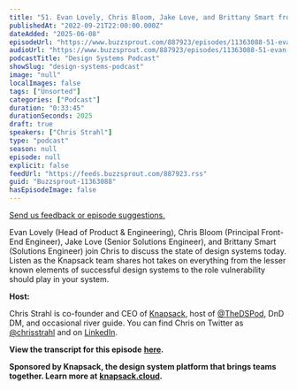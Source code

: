 ```yaml
---
title: "51. Evan Lovely, Chris Bloom, Jake Love, and Brittany Smart from Knapsack: Hot Takes on the State of Design Systems"
publishedAt: "2022-09-21T22:00:00.000Z"
dateAdded: "2025-06-08"
episodeUrl: "https://www.buzzsprout.com/887923/episodes/11363088-51-evan-lovely-chris-bloom-jake-love-and-brittany-smart-from-knapsack-hot-takes-on-the-state-of-design-systems.mp3"
audioUrl: "https://www.buzzsprout.com/887923/episodes/11363088-51-evan-lovely-chris-bloom-jake-love-and-brittany-smart-from-knapsack-hot-takes-on-the-state-of-design-systems.mp3"
podcastTitle: "Design Systems Podcast"
showSlug: "design-systems-podcast"
image: "null"
localImages: false
tags: ["Unsorted"]
categories: ["Podcast"]
duration: "0:33:45"
durationSeconds: 2025
draft: true
speakers: ["Chris Strahl"]
type: "podcast"
season: null
episode: null
explicit: false
feedUrl: "https://feeds.buzzsprout.com/887923.rss"
guid: "Buzzsprout-11363088"
hasEpisodeImage: false
---
```

[Send us feedback or episode suggestions.](https://www.buzzsprout.com/twilio/text_messages/887923/open_sms)

Evan Lovely (Head of Product & Engineering), Chris Bloom (Principal Front-End Engineer), Jake Love (Senior Solutions Engineer), and Brittany Smart (Solutions Engineer) join Chris to discuss the state of design systems today. Listen as the Knapsack team shares hot takes on everything from the lesser known elements of successful design systems to the role vulnerability should play in your system. 

**Host:**

Chris Strahl is co-founder and CEO of [Knapsack](https://www.knapsack.cloud/), host of [@TheDSPod](https://twitter.com/thedspod), DnD DM, and occasional river guide. You can find Chris on Twitter as [@chrisstrahl](https://twitter.com/chrisstrahl) and on [LinkedIn](https://www.linkedin.com/in/chrisstrahl/).

**View the transcript for this episode** [**here**](https://docs.google.com/document/d/1y9qx0Xc02GA6lEZ-DtJFajYFDQGzwIm9/edit?usp=sharing&ouid=110546040302524924968&rtpof=true&sd=true)**.** 

**Sponsored by Knapsack, the design system platform that brings teams together. Learn more at** [**knapsack.cloud**](https://www.knapsack.cloud/?utm_source=podcast)**.**
